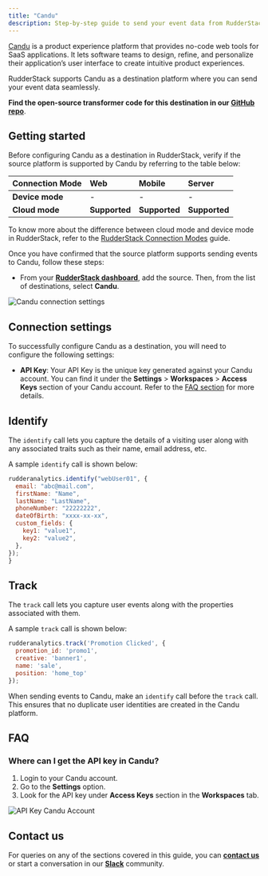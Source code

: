 ```yaml
---
title: "Candu"
description: Step-by-step guide to send your event data from RudderStack to Candu.
---
```


[Candu](https://www.candu.ai/) is a product experience platform that provides no-code web tools for SaaS applications. It lets software teams to design, refine, and personalize their application’s user interface to create intuitive product experiences.

RudderStack supports Candu as a destination platform where you can send your event data seamlessly.


<div class="successBlock">

  <strong>Find the open-source transformer code for this destination in our <a href="https://github.com/rudderlabs/rudder-transformer/tree/master/v0/destinations/candu">GitHub repo</a></strong>.
</div>

## Getting started

Before configuring Candu as a destination in RudderStack, verify if the source platform is supported by Candu by referring to the table below:

| **Connection Mode** | **Web**       | **Mobile**    | **Server**    |
| :------------------ | :------------ | :------------ | :------------ |
| **Device mode**     | -             | -             | -             |
| **Cloud mode**      | **Supported** | **Supported** | **Supported** |


<div class="infoBlock">

To know more about the difference between cloud mode and device mode in RudderStack, refer to the <a href="https://rudderstack.com/docs/rudderstack-cloud/rudderstack-connection-modes/">RudderStack Connection Modes</a> guide.
</div>

Once you have confirmed that the source platform supports sending events to Candu, follow these steps:

- From your [**RudderStack dashboard**](https://app.rudderstack.com/), add the source. Then, from the list of destinations, select **Candu**.

<img src="../../assets/event-stream-destinations/candu-connection-settings.png" alt="Candu connection settings"/>

## Connection settings

To successfully configure Candu as a destination, you will need to configure the following settings:

- **API Key**: Your API Key is the unique key generated against your Candu account. You can find it under the **Settings** > **Workspaces** > **Access Keys** section of your Candu account. Refer to the [FAQ section](#faq) for more details.


## Identify

The `identify` call lets you capture the details of a visiting user along with any associated traits such as their name, email address, etc.

A sample `identify` call is shown below:

```javascript
rudderanalytics.identify("webUser01", {
  email: "abc@mail.com",
  firstName: "Name",
  lastName: "LastName",
  phoneNumber: "22222222",
  dateOfBirth: "xxxx-xx-xx",
  custom_fields: {
    key1: "value1",
    key2: "value2",
  },
});
}
```


## Track

The `track` call lets you capture user events along with the properties associated with them.

A sample `track` call is shown below:

```javascript
rudderanalytics.track('Promotion Clicked', {
  promotion_id: 'promo1',
  creative: 'banner1',
  name: 'sale',
  position: 'home_top'
});
```

<div class="warningBlock">

When sending events to Candu, make an `identify` call before the `track` call. This ensures that no duplicate user identities are created in the Candu platform.

</div>

## FAQ

### Where can I get the API key in Candu?

1. Login to your Candu account.
2. Go to the **Settings** option.
3. Look for the API key under **Access Keys** section in the **Workspaces** tab.
<img src="../../assets/event-stream-destinations/candu-api-key.png" alt="API Key Candu Account"/>


## Contact us

For queries on any of the sections covered in this guide, you can [**contact us**](mailto:%20docs@rudderstack.com) or start a conversation in our [**Slack**](https://rudderstack.com/join-rudderstack-slack-community) community.
